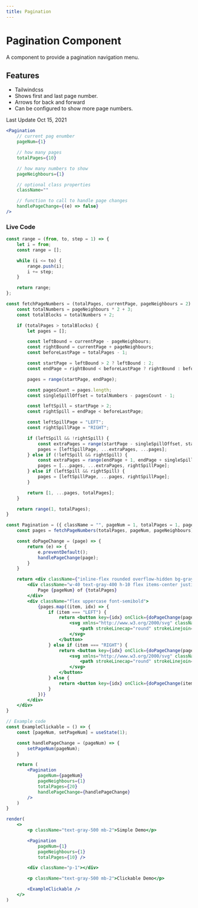 ```yaml
---
title: Pagination
---
```


# Pagination Component

A component to provide a pagination navigation menu.

## Features

- Tailwindcss
- Shows first and last page number.
- Arrows for back and forward
- Can be configured to show more page numbers.

Last Update Oct 15, 2021

```jsx
<Pagination
    // current pag enumber
    pageNum={1}

    // how many pages
    totalPages={10}

    // how many numbers to show
    pageNeighbours={1}

    // optional class properties
    className=""

    // function to call to handle page changes
    handlePageChange={(e) => false}
/>
```

### Live Code

```jsx live noInline
const range = (from, to, step = 1) => {
    let i = from;
    const range = [];

    while (i <= to) {
        range.push(i);
        i += step;
    }

    return range;
};

const fetchPageNumbers = (totalPages, currentPage, pageNeighbours = 2) => {
    const totalNumbers = pageNeighbours * 2 + 3;
    const totalBlocks = totalNumbers + 2;

    if (totalPages > totalBlocks) {
        let pages = [];

        const leftBound = currentPage - pageNeighbours;
        const rightBound = currentPage + pageNeighbours;
        const beforeLastPage = totalPages - 1;

        const startPage = leftBound > 2 ? leftBound : 2;
        const endPage = rightBound < beforeLastPage ? rightBound : beforeLastPage;

        pages = range(startPage, endPage);

        const pagesCount = pages.length;
        const singleSpillOffset = totalNumbers - pagesCount - 1;

        const leftSpill = startPage > 2;
        const rightSpill = endPage < beforeLastPage;

        const leftSpillPage = "LEFT";
        const rightSpillPage = "RIGHT";

        if (leftSpill && !rightSpill) {
            const extraPages = range(startPage - singleSpillOffset, startPage - 1);
            pages = [leftSpillPage, ...extraPages, ...pages];
        } else if (!leftSpill && rightSpill) {
            const extraPages = range(endPage + 1, endPage + singleSpillOffset);
            pages = [...pages, ...extraPages, rightSpillPage];
        } else if (leftSpill && rightSpill) {
            pages = [leftSpillPage, ...pages, rightSpillPage];
        }

        return [1, ...pages, totalPages];
    }

    return range(1, totalPages);
}

const Pagination = ({ className = "", pageNum = 1, totalPages = 1, pageNeighbours = 2, handlePageChange = (pageNum) => console.log('pageNum:', pageNum) }) => {
    const pages = fetchPageNumbers(totalPages, pageNum, pageNeighbours);

    const doPageChange = (page) => {
        return (e) => {
            e.preventDefault();
            handlePageChange(page);
        }
    }

    return <div className={"inline-flex rounded overflow-hidden bg-gray-50 border border-gray-300 text-sm " + className}>
        <div className="w-40 text-gray-400 h-10 flex items-center justify-center">
            Page {pageNum} of {totalPages}
        </div>
        <div className="flex uppercase font-semibold">
            {pages.map((item, idx) => {
                if (item === "LEFT") {
                    return <button key={idx} onClick={doPageChange(pageNum - 1)} className="hover:bg-gray-200 self-center w-10 h-10 flex items-center justify-center border-l border-gray-300">
                        <svg xmlns="http://www.w3.org/2000/svg" className="h-4 w-4" fill="none" viewBox="0 0 24 24" stroke="currentColor">
                            <path strokeLinecap="round" strokeLinejoin="round" strokeWidth={2} d="M15 19l-7-7 7-7" />
                        </svg>
                    </button>
                } else if (item === "RIGHT") {
                    return <button key={idx} onClick={doPageChange(pageNum + 1)} className="hover:bg-gray-200 self-center w-10 h-10 flex items-center justify-center border-l border-gray-300">
                        <svg xmlns="http://www.w3.org/2000/svg" className="h-4 w-4" fill="none" viewBox="0 0 24 24" stroke="currentColor">
                            <path strokeLinecap="round" strokeLinejoin="round" strokeWidth={2} d="M9 5l7 7-7 7" />
                        </svg>
                    </button>
                } else {
                    return <button key={idx} onClick={doPageChange(item)} className={(pageNum === item ? "bg-gray-200 hover:cursor-default text-gray-500" : "hover:bg-gray-200") + " border-gray-300 border-l w-10 h-10 flex items-center justify-center"}>{item}</button>
                }
            })}
        </div>
    </div>
}

// Example code
const ExampleClickable = () => {
    const [pageNum, setPageNum] = useState(1);

    const handlePageChange = (pageNum) => {
        setPageNum(pageNum);
    }

    return (
        <Pagination
            pageNum={pageNum}
            pageNeighbours={1}
            totalPages={20}
            handlePageChange={handlePageChange}
        />
    )
}

render(
    <>
        <p className="text-gray-500 mb-2">Simple Demo</p>

        <Pagination
            pageNum={1}
            pageNeighbours={1}
            totalPages={10} />

        <div className="p-1"></div>

        <p className="text-gray-500 mb-2">Clickable Demo</p>

        <ExampleClickable />
    </>
)
```